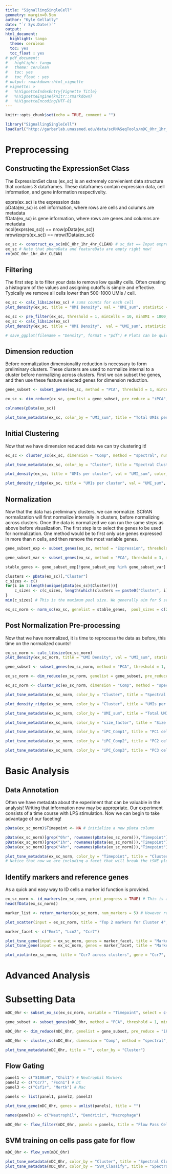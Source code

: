 ```yaml
---
title: "SignallingSingleCell"
geometry: margin=0.5cm
author: "Kyle Gellatly"
date: "`r Sys.Date()`"
output:
html_document:
  highlight: tango
  theme: cerulean
  toc: yes
  toc_float : yes
# pdf_document:
#   highlight: tango
#   theme: cerulean
#   toc: yes
#   toc_float : yes
# output: rmarkdown::html_vignette
# vignette: >
#   %\VignetteIndexEntry{Vignette Title}
#   %\VignetteEngine{knitr::rmarkdown}
#   %\VignetteEncoding{UTF-8}
---
```


```r
knitr::opts_chunk$set(echo = TRUE, comment = "")
```


```r
library("SignallingSingleCell")
load(url("http://garberlab.umassmed.edu/data/scRNASeqTools/mDC_0hr_1hr_4hr_CLEAN.Rdata")) # this in in the Lab_inDrop folder so anyone can access it!!
```

# Preprocessing  

## Constructing the ExpressionSet Class  

The ExpressionSet class (ex_sc) is an extremely convienient data structure that contains 3 dataframes. These dataframes contain expression data, cell information, and gene information respectivelty. 

exprs(ex_sc) is the expression data  
pData(ex_sc) is cell information, where rows are cells and columns are metadata  
fData(ex_sc) is gene information, where rows are genes and columns are metadata  
ncol(exprs(ex_sc)) == nrow(pData(ex_sc))  
nrow(exprs(ex_sc)) == nrow(fData(ex_sc))  

```r
ex_sc <- construct_ex_sc(mDC_0hr_1hr_4hr_CLEAN) # sc_dat == Input expression matrix
ex_sc # Note that phenoData and featureData are empty right now!
rm(mDC_0hr_1hr_4hr_CLEAN)
```

## Filtering

The first step is to filter your data to remove low quality cells. Often creating a histogram of the values and assigning cutoffs is simple and effective. Typically we remove all cells lower than 500-1000 UMIs / cell.

```r
ex_sc <- calc_libsize(ex_sc) # sums counts for each cell
plot_density(ex_sc, title = "UMI Density", val = "UMI_sum", statistic = "mean") # Density function. Note how many low UMI count cells are in the data!

ex_sc <- pre_filter(ex_sc, threshold = 1, minCells = 10, minUMI = 1000, maxUMI = 10000, print_progress = TRUE) # filters cells and genes
ex_sc <- calc_libsize(ex_sc)
plot_density(ex_sc, title = "UMI Density",  val = "UMI_sum", statistic = "mean")  

# save_ggplot(filename = "Density", format = "pdf") # Plots can be quickly and easily saved!
```

## Dimension reduction

Before normalization dimensionality reduction is necessary to form preliminary clusters. These clusters are used to normalize internal to a cluster before normalizing across clusters. First we can subset the genes, and then use these feature selected genes for dimension reduction.

```r
gene_subset <- subset_genes(ex_sc, method = "PCA", threshold = 1, minCells = 30, nComp = 10, cutoff = 0.85) # 3 available methods for selecting genes

ex_sc <- dim_reduce(ex_sc, genelist = gene_subset, pre_reduce = "iPCA", nComp = 15, tSNE_perp = 30, iterations = 500, print_progress=TRUE)  # 3 available methods for dimensionality reduction

colnames(pData(ex_sc))

plot_tsne_metadata(ex_sc, color_by = "UMI_sum", title = "Total UMIs per cell") 

```

## Initial Clustering

Now that we have dimension reduced data we can try clustering it!

```r
ex_sc <- cluster_sc(ex_sc, dimension = "Comp", method = "spectral", num_clust = 6) # 2 clustering algorithms can be performed on 2d plots or PCA / ICA components

plot_tsne_metadata(ex_sc, color_by = "Cluster", title = "Spectral Cluster on iPCA components") # this function is flexible for plotting any data onto a 2d tsne mapping

plot_density(ex_sc, title = "UMIs per cluster", val = "UMI_sum", color_by = "Cluster", statistic = "mean")

plot_density_ridge(ex_sc, title = "UMIs per cluster", val = "UMI_sum", color_by = "Cluster")
```

## Normalization

Now that the data has preliminary clusters, we can normalize. SCRAN normalization will first normalize internally in clusters, before normalizing across clusters. Once the data is normalized we can run the same steps as above before visualization. The first step is to select the genes to be used for normalization. One method would be to first only use genes expressed in more than n cells, and then remove the most variable genes.

```r
gene_subset_exp <- subset_genes(ex_sc, method = "Expression", threshold = 3, minCells = .05*(ncol(exprs(ex_sc)))) # filter genes on expression

gene_subset_var <- subset_genes(ex_sc, method = "PCA", threshold = 3, minCells = .05*(ncol(exprs(ex_sc))), nComp = 10, cutoff = 0.85) # filter genes on variability

stable_genes <- gene_subset_exp[!gene_subset_exp %in% gene_subset_var] # remove variable genes

clusters <- pData(ex_sc)[,"Cluster"]
c_sizes <- c()
for(i in 1:length(unique(pData(ex_sc)$Cluster))){
    c_sizes <- c(c_sizes, length(which(clusters == paste0("Cluster", i))))
}
min(c_sizes) # This is the maximum pool size. We generally aim for 5 sets of pool sizes. If one cluster is much too small it can be merged into a larger cluster.

ex_sc_norm <- norm_sc(ex_sc, genelist = stable_genes,  pool_sizes = c(20,30,40,50,60))
```

## Post Normalization Pre-processing

Now that we have normalized, it is time to reprocess the data as before, this time on the normalized counts!

```r
ex_sc_norm <- calc_libsize(ex_sc_norm)
plot_density(ex_sc_norm, title = "UMI Density", val = "UMI_sum", statistic = "mean") 

gene_subset <- subset_genes(ex_sc_norm, method = "PCA", threshold = 1, minCells = 30, nComp = 10, cutoff = 0.85)

ex_sc_norm <- dim_reduce(ex_sc_norm, genelist = gene_subset, pre_reduce = "iPCA", nComp = 15, tSNE_perp = 30, iterations = 500, print_progress=TRUE)

ex_sc_norm <- cluster_sc(ex_sc_norm, dimension = "Comp", method = "spectral", num_clust = 4)

plot_tsne_metadata(ex_sc_norm, color_by = "Cluster", title = "Spectral Cluster on iPCA components")

plot_density_ridge(ex_sc_norm, color_by = "Cluster", title = "UMIs per cluster", val = "UMI_sum")

plot_tsne_metadata(ex_sc_norm, color_by = "UMI_sum", title = "Total UMIs per cell") 

plot_tsne_metadata(ex_sc_norm, color_by = "size_factor", title = "Size Factor per cell") 

plot_tsne_metadata(ex_sc_norm, color_by = "iPC_Comp1", title = "PC1 cell loadings") 

plot_tsne_metadata(ex_sc_norm, color_by = "iPC_Comp2", title = "PC2 cell loadings") 

plot_tsne_metadata(ex_sc_norm, color_by = "iPC_Comp3", title = "PC3 cell loadings") 

```

# Basic Analysis

## Data Annotation

Often we have metadata about the experiment that can be valuable in the analysis! Writing that information now may be appropriate. Our experiment consists of a time course with LPS stimulation. Now we can begin to take advantage of our faceting!

```r
pData(ex_sc_norm)$Timepoint <- NA # initialize a new pData column

pData(ex_sc_norm)[grep("0hr", rownames(pData(ex_sc_norm))),"Timepoint"] <- "0hr"
pData(ex_sc_norm)[grep("1hr", rownames(pData(ex_sc_norm))),"Timepoint"] <- "1hr"
pData(ex_sc_norm)[grep("4hr", rownames(pData(ex_sc_norm))),"Timepoint"] <- "4hr"

plot_tsne_metadata(ex_sc_norm, color_by = "Timepoint", title = "Clusters over Time", facet_by = "Cluster")
# Notice that now we are including a facet that will break the tSNE plot into smaller plots, one each for the variable. From this we can see that some clusters are forming based on timepoint, while others contain multiple timepoints.
```

## Identify markers and reference genes

As a quick and easy way to ID cells a marker id function is provided.

```r
ex_sc_norm <- id_markers(ex_sc_norm, print_progress = TRUE) # This is a quick method to find good markers genes for cell identification. These gene scores get written to fData()
head(fData(ex_sc_norm))

marker_list <- return_markers(ex_sc_norm, num_markers = 5) # However returning the genes as a list can be helpful

plot_scatter(input = ex_sc_norm, title = "Top 2 markers for Cluster 4", gene1 = "Emr1", gene2 = "Tnf", facet_by = "Cluster", color_by = "Timepoint", logscale = FALSE) # A scater plotting function. Note the correlation of the marker genes.

marker_facet <- c("Emr1", "Lcn2", "Ccr7")

plot_tsne_gene(input = ex_sc_norm, genes = marker_facet, title = "Marker Genes",  ncol = 3, density = FALSE)
plot_tsne_gene(input = ex_sc_norm, genes = marker_facet, title = "Marker Genes",  ncol = 3, density = TRUE)

plot_violin(ex_sc_norm, title = "Ccr7 across clusters", gene = "Ccr7", color_by = "Timepoint", facet_by = "Cluster", size = 1, ncol = 3)
```

# Advanced Analysis

# Subsetting Data

```r
mDC_0hr <- subset_ex_sc(ex_sc_norm, variable = "Timepoint", select = c("0hr"))

gene_subset <- subset_genes(mDC_0hr, method = "PCA", threshold = 1, minCells = 30, nComp = 10, cutoff = 0.85)

mDC_0hr <- dim_reduce(mDC_0hr, genelist = gene_subset, pre_reduce = "iPCA", nComp = 10, tSNE_perp = 30, iterations = 500, print_progress=TRUE)

mDC_0hr <- cluster_sc(mDC_0hr, dimension = "Comp", method = "spectral", num_clust = 4)

plot_tsne_metadata(mDC_0hr, title = "", color_by = "Cluster")
```

## Flow Gating

```r

panel1 <- c("S100a9", "Chil1") # Neutrophil Markers
panel2 <- c("Ccr7", "Fscn1") # DC
panel3 <- c("Csf1r", "Mertk") # Mac

panels <- list(panel1, panel2, panel3)

plot_tsne_gene(mDC_0hr, genes = unlist(panels), title = "")

names(panels) <- c("Neutrophil", "Dendritic", "Macrophage")

mDC_0hr <- flow_filter(mDC_0hr, panels = panels, title = "Flow Pass Cells")

```

## SVM training on cells pass gate for flow

```r

mDC_0hr <- flow_svm(mDC_0hr)

plot_tsne_metadata(mDC_0hr, color_by = "Cluster", title = "Spectral Cluster on PCA components")
plot_tsne_metadata(mDC_0hr, color_by = "SVM_Classify", title = "Spectral Cluster on PCA components")

```

